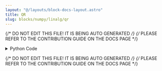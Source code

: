 ```yaml
---
layout: "@/layouts/block-docs-layout.astro"
title: QR
slug: blocks/numpy/linalg/qr
---
```


{/* DO NOT EDIT THIS FILE! IT IS BEING AUTO GENERATED */}
{/* PLEASE REFER TO THE CONTRIBUTION GUIDE ON THE DOCS PAGE */}


<PythonDocsDisplay docstring={docstring} />

<details>
<summary>Python Code</summary>

```python
from flojoy import flojoy, Matrix, Scalar
import numpy as np
from collections import namedtuple
from typing import Literal

import numpy.linalg


@flojoy
def QR(
    default: Matrix,
    mode: str = "reduced",
    select_return: Literal["q", "r", "(h, tau)"] = "q",
) -> Matrix | Scalar:
    """The QR node is based on a numpy or scipy function.

    The description of that function is as follows:

        Compute the qr factorization of a matrix.

        Factor the matrix 'a' as *qr*, where 'q' is orthonormal and 'r' is upper-triangular.

    For the 'mode' parameters, the options 'reduced', 'complete, and 'raw' are new in numpy 1.8 (see the notes for more information).
    The default is 'reduced', and to maintain backward compatibility with earlier versions of numpy, both it and the old default 'full' can be omitted.
    Note that array h returned in 'raw' mode is transposed for calling Fortran.
    The 'economic' mode is deprecated.
    The modes 'full' and 'economic' may be passed using only the first letter for backwards compatibility,
    but all others must be spelled out (see the Notes for further explanation).

    Parameters
    ----------
    select_return : 'q', 'r', '(h, tau)'
        Select the desired opject to return.
        See the respective function docs for descriptors.
    a : array_like, shape (..., M, N)
        An array-like object with the dimensionality of at least 2.
    mode : {'reduced', 'complete', 'r', 'raw'}, optional
        If K = min(M, N), then:
            'reduced' : returns q, r with dimensions (..., M, K), (..., K, N) (default)
            'complete' : returns q, r with dimensions (..., M, M), (..., M, N)
            'r' : returns r only with dimensions (..., K, N)
            'raw' : returns h, tau with dimensions (..., N, M), (..., K,)

    Returns
    -------
    DataContainer
        type 'ordered pair', 'scalar', or 'matrix'
    """

    result = numpy.linalg.qr(
        a=default.m,
        mode=mode,
    )

    return_list = ["q", "r", "(h, tau)"]
    if isinstance(result, tuple):
        res_dict = {}
        num = min(len(result), len(return_list))
        for i in range(num):
            res_dict[return_list[i]] = result[i]
        result = res_dict[select_return]
    else:
        result = result._asdict()
        result = result[select_return]

    if isinstance(result, np.ndarray):
        result = Matrix(m=result)
    else:
        assert isinstance(
            result, np.number | float | int
        ), f"Expected np.number, float or int for result, got {type(result)}"
        result = Scalar(c=float(result))

    return result

```

[Find this Flojoy Block on GitHub](https://github.com/flojoy-ai/blocks/blob/main/blocks/NUMPY/LINALG/QR/QR.py)

</details>

{/* DO NOT EDIT THIS FILE! IT IS BEING AUTO GENERATED */}
{/* PLEASE REFER TO THE CONTRIBUTION GUIDE ON THE DOCS PAGE */}
